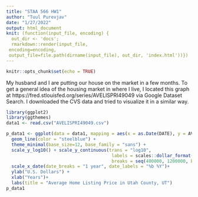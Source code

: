 ```yaml
---
title: "STAA 566 HW1"
author: "Tuul Purevjav"
date: "1/27/2022"
output: html_document
knit: (function(input_file, encoding) {
  out_dir <- 'docs';
  rmarkdown::render(input_file,
 encoding=encoding,
 output_file=file.path(dirname(input_file), out_dir, 'index.html'))})
---
```


```r
knitr::opts_chunk$set(echo = TRUE)
```

My husband and I are putting our house on the market in a few months.  To get a general idea of the housing market in where I live, I located this graph at https://fred.stlouisfed.org/series/AVELISPRI49049 via Google Dataset Search. I downloaded the CVS data and tried to visualize it in a similar way.

```r
library(ggplot2)
library(ggthemes)
data1 <- read.csv("AVELISPRI49049.csv")
```

```r
p_data1 <- ggplot(data = data1, mapping = aes(x = as.Date(DATE), y = AVELISPRI49049)) +
  geom_line(color = "steelblue") +
  theme_minimal(base_size=12, base_family = "sans") +
  scale_y_log10() + scale_y_continuous(trans = "log10", 
                                        labels = scales::dollar_format(), 
                                        breaks = seq(400000, 1200000, by = 100000)) +
  scale_x_date(date_breaks = "1 year", date_labels = "%b %Y")+
  ylab("U.S. Dollars") + 
  xlab("Years")+ 
  labs(title = "Average Home Listing Price in Utah County, UT")
p_data1

```

